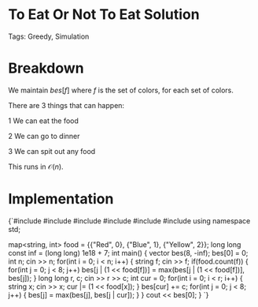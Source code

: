 


<Sidebar moduleName={moduleName} /> 

# To Eat Or Not To Eat Solution

Tags: Greedy, Simulation

# Breakdown

We maintain $bes[f]$ where $f$ is the set of colors, for each set of colors. 

There are $3$ things that can happen: 

$1$ We can eat the food

$2$ We can go to dinner

$3$ We can spit out any food

This runs in $\mathcal{O}(n)$.  

# Implementation

<div style={{ transform: 'translateX(150px)' }}>
  <SyntaxHighlighter language="cpp" style={okaidia}>
{`#include <cmath>
#include <cstdio>
#include <vector>
#include <iostream> 
#include <algorithm>
#include <map>
using namespace std;

map<string, int> food = {{"Red", 0}, {"Blue", 1}, {"Yellow", 2}};
long long const inf = (long long) 1e18 + 7; 
int main() {
    vector<long long> bes(8, -inf); 
    bes[0] = 0; 
    int n; 
    cin >> n; 
    for(int i = 0; i < n; i++) {
        string f; 
        cin >> f; 
        if(food.count(f)) {
            for(int j = 0; j < 8; j++) 
                bes[j | (1 << food[f])] = max(bes[j | (1 << food[f])], bes[j]);
        }
        long long r, c; 
        cin >> r >> c; 
        int cur = 0; 
        for(int i = 0; i < r; i++) {
            string x; 
            cin >> x; 
            cur |= (1 << food[x]); 
        }
        bes[cur] += c; 
        for(int j = 0; j < 8; j++) {
            bes[j] = max(bes[j], bes[j | cur]); 
        }
    }
    cout << bes[0]; 
}
`}
  </SyntaxHighlighter>
</div>

